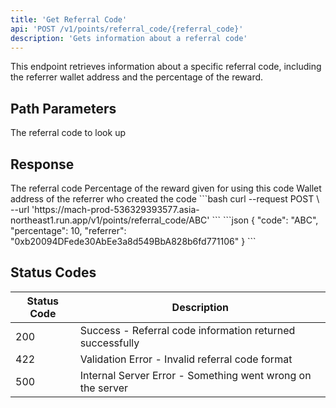 ```yaml
---
title: 'Get Referral Code'
api: 'POST /v1/points/referral_code/{referral_code}'
description: 'Gets information about a referral code'
---
```


This endpoint retrieves information about a specific referral code, including the referrer wallet address and the percentage of the reward.

## Path Parameters

<ParamField path="referral_code" type="string" required>
  The referral code to look up
</ParamField>

## Response

<ResponseField name="code" type="string">
  The referral code
</ResponseField>

<ResponseField name="percentage" type="integer">
  Percentage of the reward given for using this code
</ResponseField>

<ResponseField name="referrer" type="string">
  Wallet address of the referrer who created the code
</ResponseField>

<RequestExample>
```bash
curl --request POST \
  --url 'https://mach-prod-536329393577.asia-northeast1.run.app/v1/points/referral_code/ABC'
```
</RequestExample>

<ResponseExample>
```json
{
  "code": "ABC",
  "percentage": 10,
  "referrer": "0xb20094DFede30AbEe3a8d549BbA828b6fd771106"
}
```
</ResponseExample>

## Status Codes

| Status Code | Description |
|-------------|-------------|
| 200 | Success - Referral code information returned successfully |
| 422 | Validation Error - Invalid referral code format |
| 500 | Internal Server Error - Something went wrong on the server |
